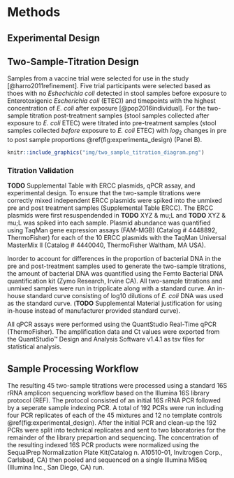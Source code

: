 # Methods
## Experimental Design

## Two-Sample-Titration Design  
Samples from a vaccine trial were selected for use in the study [@harro2011refinement]. 
Five trial participants were selected based as thoes with no _Eshechichia coli_ detected in stool samples before exposure to Enterotoxigenic _Escherichia coli_ (ETEC)) and timepoints with the highest concentration of _E. coli_ after exposure [@pop2016individual].
For the two-sample titration post-treatment samples (stool samples collected after exposure to _E. coli_ ETEC) were titrated into pre-treatment samples (stool samples collected _before_ exposure to _E. coli_ ETEC) with $log_2$ changes in pre to post sample proportions \@ref(fig:experimenta_design) (Panel B). 

```r
knitr::include_graphics("img/two_sample_titration_diagram.png")
```

### Titration Validation 
__TODO__ Supplemental Table with ERCC plasmids, qPCR assay, and experimental design.
To ensure that the two-sample titrations were correctly mixed independent ERCC plasmids were spiked into the unmixed pre and post treatment samples (Supplemental Table ERCC). 
The ERCC plasmids were first resuspendended in __TODO__ XYZ & mu;L and __TODO__ XYZ & mu;L was spiked into each sample. 
Plasmid abundance was quantified using TaqMan gene expression assays (FAM-MGB) (Catalog # 4448892, ThermoFisher) for each of the 10 ERCC plasmids with the TaqMan Universal MasterMix II (Catalog # 4440040, ThermoFisher Waltham, MA USA). 

Inorder to account for differences in the proportion of bacterial DNA in the pre and post-treatment samples used to generate the two-sample titrations, the amount of bacterial DNA was quantified using the Femto Bacterial DNA quantification kit (Zymo Research, Irvine CA). 
All two-sample titrations and unmixed samples were run in tripplicate along with a standard curve. 
An in-house standard curve consisting of log10 dilutions of _E. coli_ DNA was used as the standard curve. (__TODO__ Supplemental Material justification for using in-house instead of manufacturer provided standard curve).

All qPCR assays were performed using the QuantStudio Real-Time qPCR (ThermoFisher). 
The amplification data and Ct values were exported from the QuantStudio™ Design and Analysis Software v1.4.1 as tsv files for statistical analysis.

## Sample Processing Workflow
The resulting 45 two-sample titrations were processed using a standard 16S rRNA amplicon sequencing workflow based on the Illumina 16S library protocol (REF). 
The protocol consisted of an initial 16S rRNA PCR followed by a seperate sample indexing PCR. 
A total of 192 PCRs were run including four PCR replicates of each of the 45 mixtures and 12 no template controls \@ref(fig:experimental_design). 
After the initial PCR and clean-up the 192 PCRs were split into technical replicates and sent to two laboratories for the remainder of the library prepartion and sequencing. 
The concentration of the resulting indexed 16S PCR products were normalized using the SequalPrep Normalization Plate Kit(Catalog n. A10510-01, Invitrogen Corp., Carlsbad, CA) then pooled and sequenced on a single Illumina MiSeq (Illumina Inc., San Diego, CA) run. 


